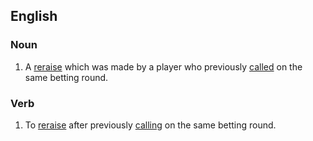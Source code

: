 ==English==

===Noun===
{{en-noun|head=[[limp]] [[reraise]]|-}}

# {{poker slang}} A [[reraise]] which was made by a player who previously [[called]] on the same betting round.

===Verb===
{{en-verb|inf=[[limp]] [[reraise]]|limp reraises|limp reraising|limp reraised}}

# {{poker slang}} To [[reraise]] after previously [[calling]] on the same betting round.